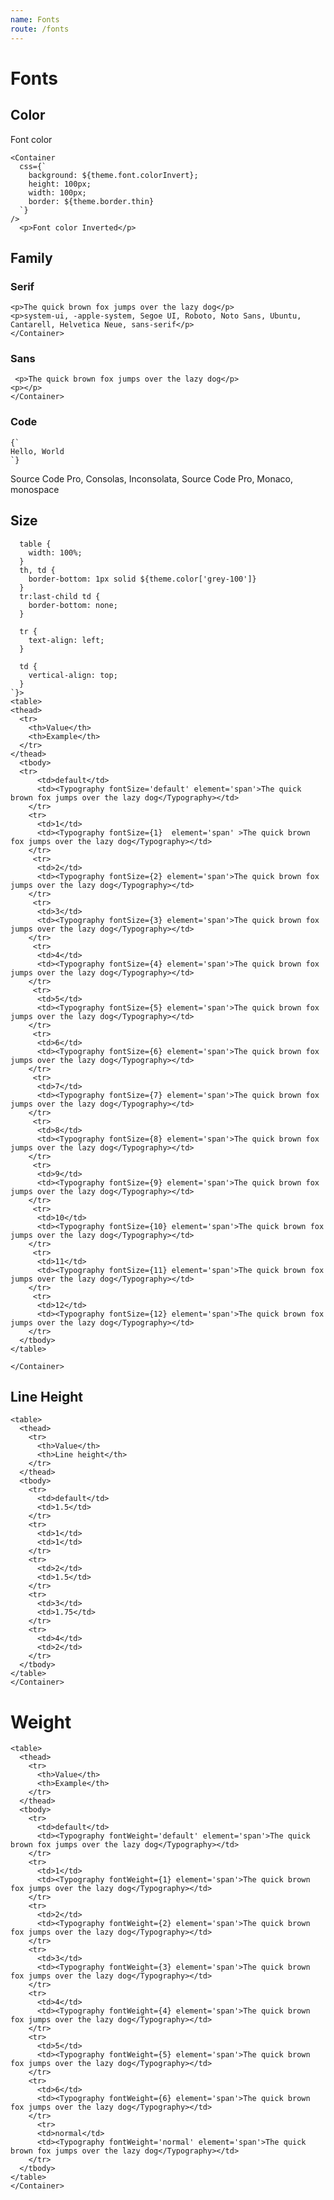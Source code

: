 ```yaml
---
name: Fonts
route: /fonts
---
```



# Fonts

## Color

<ThemeProvider>
  <Flex
    css={`
      max-width: 768px;
    `}>
    <Container
      margin5="right"
      css={`
        background: ${theme.font.color};
        height: 100px;
        width: 100px;
        border: ${theme.border.thin}
      `}
    />
      <p>Font color</p>

    <Container
      css={`
        background: ${theme.font.colorInvert};
        height: 100px;
        width: 100px;
        border: ${theme.border.thin}
      `}
    />
      <p>Font color Inverted</p>

  </Flex>
</ThemeProvider>

## Family

### Serif

<ThemeProvider>
 <Container
    css={`
      max-width: 768px;
    `}>

    <p>The quick brown fox jumps over the lazy dog</p>
    <p>system-ui, -apple-system, Segoe UI, Roboto, Noto Sans, Ubuntu, Cantarell, Helvetica Neue, sans-serif</p>
    </Container>

</ThemeProvider>

### Sans

<ThemeProvider>
 <Container
    css={`
      max-width: 768px;
    `}>

     <p>The quick brown fox jumps over the lazy dog</p>
    <p></p>
    </Container>

</ThemeProvider>

### Code

<ThemeProvider>
  <Container
    css={`
      max-width: 768px;
    `}>
    <code>{`<div>Hello, World<div>`}</code>
    <p>
      Source Code Pro, Consolas, Inconsolata, Source Code Pro, Monaco, monospace
    </p>
  </Container>
</ThemeProvider>

## Size

<ThemeProvider>
 <Container
    css={`
      max-width: 768px;

      table {
        width: 100%;
      }
      th, td {
        border-bottom: 1px solid ${theme.color['grey-100']}
      }
      tr:last-child td {
        border-bottom: none;
      }

      tr {
        text-align: left;
      }

      td {
        vertical-align: top;
      }
    `}>
    <table>
    <thead>
      <tr>
        <th>Value</th>
        <th>Example</th>
      </tr>
    </thead>
      <tbody>
      <tr>
          <td>default</td>
          <td><Typography fontSize='default' element='span'>The quick brown fox jumps over the lazy dog</Typography></td>
        </tr>
        <tr>
          <td>1</td>
          <td><Typography fontSize={1}  element='span' >The quick brown fox jumps over the lazy dog</Typography></td>
        </tr>
         <tr>
          <td>2</td>
          <td><Typography fontSize={2} element='span'>The quick brown fox jumps over the lazy dog</Typography></td>
        </tr>
         <tr>
          <td>3</td>
          <td><Typography fontSize={3} element='span'>The quick brown fox jumps over the lazy dog</Typography></td>
        </tr>
         <tr>
          <td>4</td>
          <td><Typography fontSize={4} element='span'>The quick brown fox jumps over the lazy dog</Typography></td>
        </tr>
         <tr>
          <td>5</td>
          <td><Typography fontSize={5} element='span'>The quick brown fox jumps over the lazy dog</Typography></td>
        </tr>
         <tr>
          <td>6</td>
          <td><Typography fontSize={6} element='span'>The quick brown fox jumps over the lazy dog</Typography></td>
        </tr>
         <tr>
          <td>7</td>
          <td><Typography fontSize={7} element='span'>The quick brown fox jumps over the lazy dog</Typography></td>
        </tr>
         <tr>
          <td>8</td>
          <td><Typography fontSize={8} element='span'>The quick brown fox jumps over the lazy dog</Typography></td>
        </tr>
         <tr>
          <td>9</td>
          <td><Typography fontSize={9} element='span'>The quick brown fox jumps over the lazy dog</Typography></td>
        </tr>
         <tr>
          <td>10</td>
          <td><Typography fontSize={10} element='span'>The quick brown fox jumps over the lazy dog</Typography></td>
        </tr>
         <tr>
          <td>11</td>
          <td><Typography fontSize={11} element='span'>The quick brown fox jumps over the lazy dog</Typography></td>
        </tr>
         <tr>
          <td>12</td>
          <td><Typography fontSize={12} element='span'>The quick brown fox jumps over the lazy dog</Typography></td>
        </tr>
      </tbody>
    </table>

    </Container>

</ThemeProvider>

## Line Height

<ThemeProvider>
  <Container css={`
      max-width: 768px;
      tr {
        text-align: left;
      }
      table {
        width: 100%;
      }
      th, td {
        border-bottom: 1px solid ${theme.color['grey-100']}
      }
      tr:last-child td {
        border-bottom: none;
      }
    `}>

    <table>
      <thead>
        <tr>
          <th>Value</th>
          <th>Line height</th>
        </tr>
      </thead>
      <tbody>
        <tr>
          <td>default</td>
          <td>1.5</td>
        </tr>
        <tr>
          <td>1</td>
          <td>1</td>
        </tr>
        <tr>
          <td>2</td>
          <td>1.5</td>
        </tr>
        <tr>
          <td>3</td>
          <td>1.75</td>
        </tr>
        <tr>
          <td>4</td>
          <td>2</td>
        </tr>
      </tbody>
    </table>
    </Container>

</ThemeProvider>

# Weight

<ThemeProvider>
  <Container css={`
      max-width: 768px;
      tr {
        text-align: left;
      }
      table {
        width: 100%;
      }
      th, td {
        border-bottom: 1px solid ${theme.color['grey-100']}
      }
      tr:last-child td {
        border-bottom: none;
      }
    `}>

    <table>
      <thead>
        <tr>
          <th>Value</th>
          <th>Example</th>
        </tr>
      </thead>
      <tbody>
        <tr>
          <td>default</td>
          <td><Typography fontWeight='default' element='span'>The quick brown fox jumps over the lazy dog</Typography></td>
        </tr>
        <tr>
          <td>1</td>
          <td><Typography fontWeight={1} element='span'>The quick brown fox jumps over the lazy dog</Typography></td>
        </tr>
        <tr>
          <td>2</td>
          <td><Typography fontWeight={2} element='span'>The quick brown fox jumps over the lazy dog</Typography></td>
        </tr>
        <tr>
          <td>3</td>
          <td><Typography fontWeight={3} element='span'>The quick brown fox jumps over the lazy dog</Typography></td>
        </tr>
        <tr>
          <td>4</td>
          <td><Typography fontWeight={4} element='span'>The quick brown fox jumps over the lazy dog</Typography></td>
        </tr>
        <tr>
          <td>5</td>
          <td><Typography fontWeight={5} element='span'>The quick brown fox jumps over the lazy dog</Typography></td>
        </tr>
        <tr>
          <td>6</td>
          <td><Typography fontWeight={6} element='span'>The quick brown fox jumps over the lazy dog</Typography></td>
        </tr>
          <tr>
          <td>normal</td>
          <td><Typography fontWeight='normal' element='span'>The quick brown fox jumps over the lazy dog</Typography></td>
        </tr>
      </tbody>
    </table>
    </Container>

</ThemeProvider>
